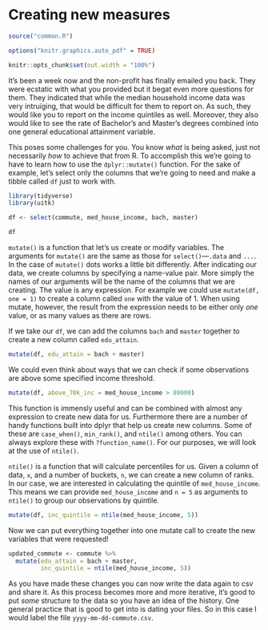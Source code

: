 # Creating new measures 

```r
source("common.R")
```

```r
options("knitr.graphics.auto_pdf" = TRUE)

knitr::opts_chunk$set(out.width = "100%")

```

It's been a week now and the non-profit has finally emailed you back. They were ecstatic with what you provided but it begat even more questions for them. They indicated that while the median household income data was very intruiging, that would be difficult for them to report on. As such, they would like you to report on the income quintiles as well. Moreover, they also would like to see the rate of Bachelor's and Master's degrees combined into one general educational attainment variable. 

This poses some challenges for you. You know _what_ is being asked, just not necessarily _how_ to achieve that from R. To accomplish this we're going to have to learn how to use the `dplyr::mutate()` function. For the sake of example, let's select only the columns that we're going to need and make a tibble called `df` just to work with. 

```r
library(tidyverse)
library(uitk)

df <- select(commute, med_house_income, bach, master)

df
```


`mutate()` is a function that let's us create or modify variables. The arguments for `mutate()` are the same as those for `select()`—`.data` and `...`. In the case of `mutate()` dots works a little bit differently. After indicating our data, we create columns by specifying a name-value pair. More simply the names of our arguments will be the name of the columns that we are creating. The value is any expression. For example we could use `mutate(df, one = 1)` to create a column called `one` with the value of 1. When using mutate, however, the result from the expression needs to be either only  _one_ value, or as many values as there are rows. 

If we take our `df`, we can add the columns `bach` and `master` together to create a new column called `edu_attain`. 

```r
mutate(df, edu_attain = bach + master)
```

We could even think about ways that we can check if some observations are above some specified income threshold.

```r
mutate(df, above_70k_inc = med_house_income > 80000) 
```

This function is immensly useful and can be combined with almost any expression to create new data for us. Furthermore there are a number of handy functions built into dplyr that help us create new columns. Some of these are `case_when()`, `min_rank()`, and `ntile()` among others. You can always explore these with `?function_name()`. For our purposes, we will look at the use of `ntile()`. 

`ntile()` is a function that will calculate percentiles for us. Given a column of data, `x`, and a number of buckets, `n`, we can create a new column of ranks. In our case, we are interested in calculating the quintile of `med_house_income`. This means we can provide `med_house_income` and `n = 5` as arguments to `ntile()` to group our observations by quintile. 

```r
mutate(df, inc_quintile = ntile(med_house_income, 5))
```

Now we can put everything together into one mutate call to create the new variables that were requested! 

```r
updated_commute <- commute %>% 
  mutate(edu_attain = bach + master, 
         inc_quintile = ntile(med_house_income, 5))
```

As you have made these changes you can now write the data again to csv and share it. As this process becomes more and more iterative, it's good to put _some_ structure to the data so you have an idea of the history. One general practice that is good to get into is dating your files. So in this case I would label the file `yyyy-mm-dd-commute.csv`.
